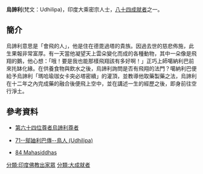 '''烏諦利'''(梵文：Udhilipa)，印度大乘密宗人士，[[八十四大成就者|八十四成就者]]之一。
==簡介==
烏諦利意思是「會飛的人」，他是住在德毘過塔的貴族。因過去世的慈悲佈施，此生果報非常富厚。有一天當他凝望天上雲朵變化而成的各種動物，其中一朵像是飛翔的鵝，他心想：「哦！要是我也能那樣飛翔該有多好啊！」正巧上師噶納利巴前來扥缽化緣。在供養食物與飲水之後，烏諦利詢問是否有飛翔的法門？噶納利巴便給予烏諦利「瑪哈瑜珈女卡突必塔密續」的灌頂，並教導他取藥製藥之法，烏諦利在十二年之內完成藥的融合後便飛上空中，並在講述一生的經歷之後，即身前往空行淨土。

==參考資料==
{{reflist}}
*[http://www.lopon.org.tw/teachings/page2_1.aspx?cid=100&lid=101&id=4719 第六十四位尊者烏諦利尊者] {{Wayback|url=http://www.lopon.org.tw/teachings/page2_1.aspx?cid=100&lid=101&id=4719 |date=20201027054025 }}

*[http://www.karmapa-news.com/page3_8_71.php 71--鄔廸利巴傳--鳥人 (Udhilipa)]{{dead link|date=2018年3月 |bot=InternetArchiveBot |fix-attempted=yes }}

*[http://www.tsemrinpoche.com/tsem-tulku-rinpoche/buddhas-dharma/vajradhara-and-84-mahasiddhas.html 84 Mahasiddhas] {{Wayback|url=http://www.tsemrinpoche.com/tsem-tulku-rinpoche/buddhas-dharma/vajradhara-and-84-mahasiddhas.html |date=20140905044317 }}
{{84Buddhist}}
[[分類:印度佛教出家眾|分類:印度佛教出家眾]]
[[分類:大成就者|分類:大成就者]]